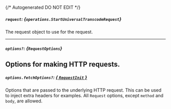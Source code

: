 {/* Autogenerated DO NOT EDIT  */}

##### `request`: *{`operations.StartUniversalTranscodeRequest`}*
The request object to use for the request.

<Collapsible openLabel={Labels.showProperties} closeLabel={Labels.hideProperties}>
  <StartUniversalTranscodeRequest />
</Collapsible>

---
##### `options?`: *{`RequestOptions`}*
Options for making HTTP requests.
---
##### `options.fetchOptions?`: [*{ `RequestInit` }*](https://developer.mozilla.org/en-US/docs/Web/API/Request/Request#options)
Options that are passed to the underlying HTTP request. This can be used to inject extra headers for examples. All `Request` options, except `method` and `body`, are allowed.

